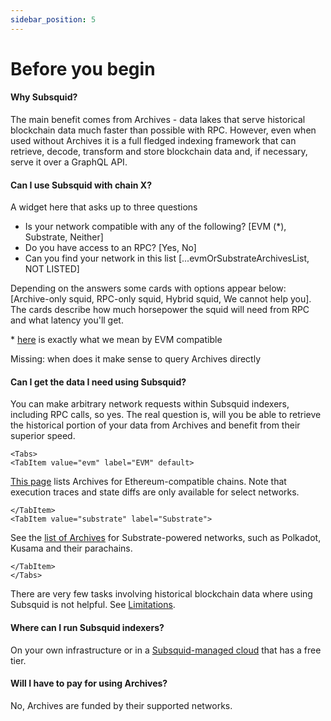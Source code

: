 ```yaml
---
sidebar_position: 5
---
```



# Before you begin

#### Why Subsquid?

The main benefit comes from Archives - data lakes that serve historical blockchain data much faster than possible with RPC. However, even when used without Archives it is a full fledged indexing framework that can retrieve, decode, transform and store blockchain data and, if necessary, serve it over a GraphQL API.

#### Can I use Subsquid with chain X?

A widget here that asks up to three questions

 - Is your network compatible with any of the following? \[EVM (*), Substrate, Neither\]
 - Do you have access to an RPC? \[Yes, No\]
 - Can you find your network in this list \[...evmOrSubstrateArchivesList, NOT LISTED\]

Depending on the answers some cards with options appear below: \[Archive-only squid, RPC-only squid, Hybrid squid, We cannot help you\]. The cards describe how much horsepower the squid will need from RPC and what latency you'll get.

\* [here](/reference/evm-indexing/rpc-calls) is exactly what we mean by EVM compatible

Missing: when does it make sense to query Archives directly

#### Can I get the data I need using Subsquid?

You can make arbitrary network requests within Subsquid indexers, including RPC calls, so yes. The real question is, will you be able to retrieve the historical portion of your data from Archives and benefit from their superior speed.

```mdx-code-block
<Tabs>
<TabItem value="evm" label="EVM" default>
```
[This page](/evm-indexing/supported-networks) lists Archives for Ethereum-compatible chains. Note that execution traces and state diffs are only available for select networks.

```mdx-code-block
</TabItem>
<TabItem value="substrate" label="Substrate">
```
See the [list of Archives](/dead) for Substrate-powered networks, such as Polkadot, Kusama and their parachains.

```mdx-code-block
</TabItem>
</Tabs>
```

There are very few tasks involving historical blockchain data where using Subsquid is not helpful. See [Limitations](/topics/limitations).

#### Where can I run Subsquid indexers?

On your own infrastructure or in a [Subsquid-managed cloud](/deploy-squid) that has a free tier.

#### Will I have to pay for using Archives?

No, Archives are funded by their supported networks.
